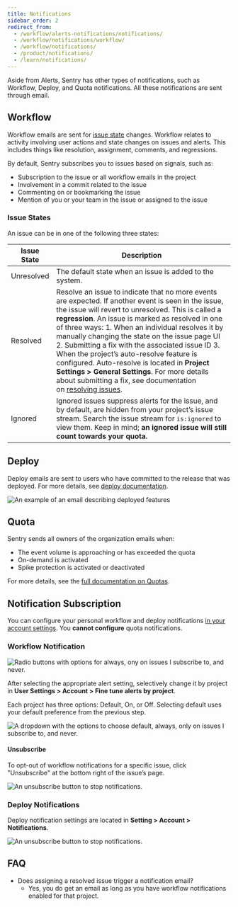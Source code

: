 ```yaml
---
title: Notifications
sidebar_order: 2
redirect_from:
  - /workflow/alerts-notifications/notifications/
  - /workflow/notifications/workflow/
  - /workflow/notifications/
  - /product/notifications/
  - /learn/notifications/
---
```


Aside from Alerts, Sentry has other types of notifications, such as Workflow, Deploy, and Quota notifications. All these notifications are sent through email.

## Workflow

Workflow emails are sent for [issue state](#issue-states) changes. Workflow relates to activity involving user actions and state changes on issues and alerts. This includes things like resolution, assignment, comments, and regressions.

By default, Sentry subscribes you to issues based on signals, such as:

- Subscription to the issue or all workflow emails in the project
- Involvement in a commit related to the issue
- Commenting on or bookmarking the issue
- Mention of you or your team in the issue or assigned to the issue

### Issue States

An issue can be in one of the following three states:

| Issue State       | Description                        |
| ----------------- | ---------------------------------- |
| Unresolved | The default state when an issue is added to the system. |
| Resolved | Resolve an issue to indicate that no more events are expected. If another event is seen in the issue, the issue will revert to unresolved. This is called a **regression**. An issue is marked as resolved in one of three ways: 1. When an individual resolves it by manually changing the state on the issue page UI 2. Submitting a fix with the associated issue ID 3. When the project’s auto-resolve feature is configured. Auto-resolve is located in **Project Settings > General Settings**. For more details about submitting a fix, see documentation on [resolving issues](/product/releases/#after-associating-commits). |
| Ignored | Ignored issues suppress alerts for the issue, and by default, are hidden from your project’s issue stream. Search the issue stream for `is:ignored` to view them. Keep in mind; **an ignored issue will still count towards your quota.**

## Deploy

Deploy emails are sent to users who have committed to the release that was deployed. For more details, see [deploy documentation](/workflow/releases/#create-deploy).

![An example of an email describing deployed features](deploy-emails.png)

## Quota

Sentry sends all owners of the organization emails when:

- The event volume is approaching or has exceeded the quota
- On-demand is activated
- Spike protection is activated or deactivated

For more details, see the [full documentation on Quotas](/accounts/quotas/).

## Notification Subscription

You can configure your personal workflow and deploy notifications [in your account settings](https://sentry.io/settings/account/notifications/). You **cannot configure** quota notifications.

### Workflow Notification

![Radio buttons with options for always, ony on issues I subscribe to, and never.](workflow_notifications_subscription.png)

After selecting the appropriate alert setting, selectively change it by project in **User Settings > Account > Fine tune alerts by project**.

Each project has three options: Default, On, or Off. Selecting default uses your default preference from the previous step.

![A dropdown with the options to choose default, always, only on issues I subscribe to, and never.](fine_tune_workflow.png)

#### Unsubscribe

To opt-out of workflow notifications for a specific issue, click "Unsubscribe" at the bottom right of the issue’s page.

![An unsubscribe button to stop notifications.](unsubscribe.png)

### Deploy Notifications

Deploy notification settings are located in **Setting > Account > Notifications**.

![An unsubscribe button to stop notifications.](deploy_notifications.png)

## FAQ

- Does assigning a resolved issue trigger a notification email?
  - Yes, you do get an email as long as you have workflow notifications enabled for that project.
